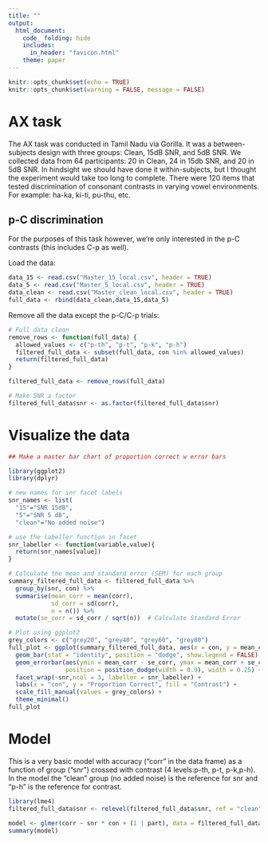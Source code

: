 ```yaml
---
title: ""
output: 
  html_document:
    code_ folding: hide
    includes:
      in_header: "favicon.html"
    theme: paper
---
```


```r
knitr::opts_chunk$set(echo = TRUE)
knitr::opts_chunk$set(warning = FALSE, message = FALSE)
```

# **AX task**

The AX task was conducted in Tamil Nadu via Gorilla. It was a between-subjects design with three groups: Clean, 15dB SNR, and 5dB SNR. We collected data from 64 participants: 20 in Clean, 24 in 15db SNR, and 20 in 5dB SNR. In hindsight we should have done it within-subjects, but I thought the experiment would take too long to complete. There were 120 items that tested discrimination of consonant contrasts in varying vowel environments. For example: ha-ka, ki-ti, pu-thu, etc.

## p-C discrimination

For the purposes of this task however, we're only interested in the p-C contrasts (this includes C-p as well).

Load the data:
```r
data_15 <- read.csv("Master_15_local.csv", header = TRUE)
data_5 <- read.csv("Master_5_local.csv", header = TRUE)
data_clean <- read.csv("Master_clean_local.csv", header = TRUE)
full_data <- rbind(data_clean,data_15,data_5)
```

Remove all the data except the p-C/C-p trials:
```r
# Full data clean
remove_rows <- function(full_data) {
  allowed_values <- c("p-th", "p-t", "p-k", "p-h")
  filtered_full_data <- subset(full_data, con %in% allowed_values)
  return(filtered_full_data)
}

filtered_full_data <- remove_rows(full_data)

# Make SNR a factor
filtered_full_data$snr <- as.factor(filtered_full_data$snr)
```

# Visualize the data

```r
## Make a master bar chart of proportion correct w error bars

library(ggplot2)
library(dplyr)

# new names for snr facet labels
snr_names <- list(
  "15"="SNR 15dB",
  "5"="SNR 5 dB",
  "clean"="No added noise")

# use the labeller function in facet
snr_labeller <- function(variable,value){
  return(snr_names[value])
}

# Calculate the mean and standard error (SEM) for each group
summary_filtered_full_data <- filtered_full_data %>%
  group_by(snr, con) %>%
  summarise(mean_corr = mean(corr),
            sd_corr = sd(corr),
            n = n()) %>%
  mutate(se_corr = sd_corr / sqrt(n))  # Calculate Standard Error

# Plot using ggplot2
grey_colors <- c("grey20", "grey40", "grey60", "grey80")
full_plot <- ggplot(summary_filtered_full_data, aes(x = con, y = mean_corr, fill = con)) +
  geom_bar(stat = "identity", position = "dodge", show.legend = FALSE) + ylim(0,1)+
  geom_errorbar(aes(ymin = mean_corr - se_corr, ymax = mean_corr + se_corr),
                position = position_dodge(width = 0.9), width = 0.25) +
  facet_wrap(~snr,ncol = 3, labeller = snr_labeller) +
  labs(x = "con", y = "Proportion Correct", fill = "Contrast") +
  scale_fill_manual(values = grey_colors) +
  theme_minimal()
full_plot
```

# **Model**

This is a very basic model with accuracy ("corr" in the data frame) as a function of group ("snr") crossed with contrast (4 levels:p-th, p-t, p-k,p-h). In the model the "clean" group (no added noise) is the reference for snr and "p-h" is the reference for contrast.

```r
library(lme4)
filtered_full_data$snr <- relevel(filtered_full_data$snr, ref = "clean")

model <- glmer(corr ~ snr * con + (1 | part), data = filtered_full_data, family = binomial, control=glmerControl(optimizer="bobyqa",optCtrl=list(maxfun=2e5)))
summary(model)
```